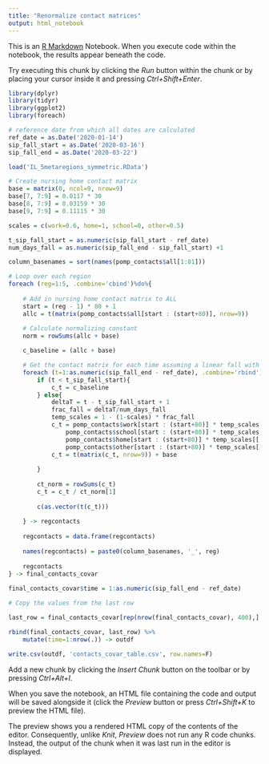 ```yaml
---
title: "Renormalize contact matrices"
output: html_notebook
---
```


This is an [R Markdown](http://rmarkdown.rstudio.com) Notebook. When you execute code within the notebook, the results appear beneath the code. 

Try executing this chunk by clicking the *Run* button within the chunk or by placing your cursor inside it and pressing *Ctrl+Shift+Enter*. 

```r
library(dplyr)
library(tidyr)
library(ggplot2)
library(foreach)

# reference date from which all dates are calculated
ref_date = as.Date('2020-01-14')
sip_fall_start = as.Date('2020-03-16')
sip_fall_end = as.Date('2020-03-22')

load('IL_5metaregions_symmetric.RData')

# Create nursing home contact matrix
base = matrix(0, ncol=9, nrow=9)
base[7, 7:9] = 0.0117 * 30
base[8, 7:9] = 0.03159 * 30
base[9, 7:9] = 0.11115 * 30

scales = c(work=0.6, home=1, school=0, other=0.5)

t_sip_fall_start = as.numeric(sip_fall_start - ref_date)
num_days_fall = as.numeric(sip_fall_end - sip_fall_start) +1

column_basenames = sort(names(pomp_contacts$all[1:81]))

# Loop over each region
foreach (reg=1:5, .combine='cbind')%do%{
    
    # Add in nursing home contact matrix to ALL
    start = (reg - 1) * 80 + 1
    allc = t(matrix(pomp_contacts$all[start : (start+80)], nrow=9))
    
    # Calculate normalizing constant
    norm = rowSums(allc + base)

    c_baseline = (allc + base)

    # Get the contact matrix for each time assuming a linear fall with a start and end date
    foreach (t=1:as.numeric(sip_fall_end - ref_date), .combine='rbind') %do%{
        if (t < t_sip_fall_start){
            c_t = c_baseline
        } else{
            deltaT = t - t_sip_fall_start + 1
            frac_fall = deltaT/num_days_fall
            temp_scales = 1 - (1-scales) * frac_fall
            c_t = pomp_contacts$work[start : (start+80)] * temp_scales[['work']] + 
                pomp_contacts$school[start : (start+80)] * temp_scales[['school']] +
                pomp_contacts$home[start : (start+80)] * temp_scales[['home']] +
                pomp_contacts$other[start : (start+80)] * temp_scales[['other']]
            c_t = t(matrix(c_t, nrow=9)) + base
            
        }
         
        ct_norm = rowSums(c_t)
        c_t = c_t / ct_norm[1]
        
        c(as.vector(t(c_t)))
            
    } -> regcontacts
    
    regcontacts = data.frame(regcontacts)
    
    names(regcontacts) = paste0(column_basenames, '_', reg)
    
    regcontacts
} -> final_contacts_covar
    
final_contacts_covar$time = 1:as.numeric(sip_fall_end - ref_date)

# Copy the values from the last row

last_row = final_contacts_covar[rep(nrow(final_contacts_covar), 400),]

rbind(final_contacts_covar, last_row) %>% 
    mutate(time=1:nrow(.)) -> outdf

write.csv(outdf, 'contacts_covar_table.csv', row.names=F)
```

Add a new chunk by clicking the *Insert Chunk* button on the toolbar or by pressing *Ctrl+Alt+I*.

When you save the notebook, an HTML file containing the code and output will be saved alongside it (click the *Preview* button or press *Ctrl+Shift+K* to preview the HTML file).

The preview shows you a rendered HTML copy of the contents of the editor. Consequently, unlike *Knit*, *Preview* does not run any R code chunks. Instead, the output of the chunk when it was last run in the editor is displayed.
